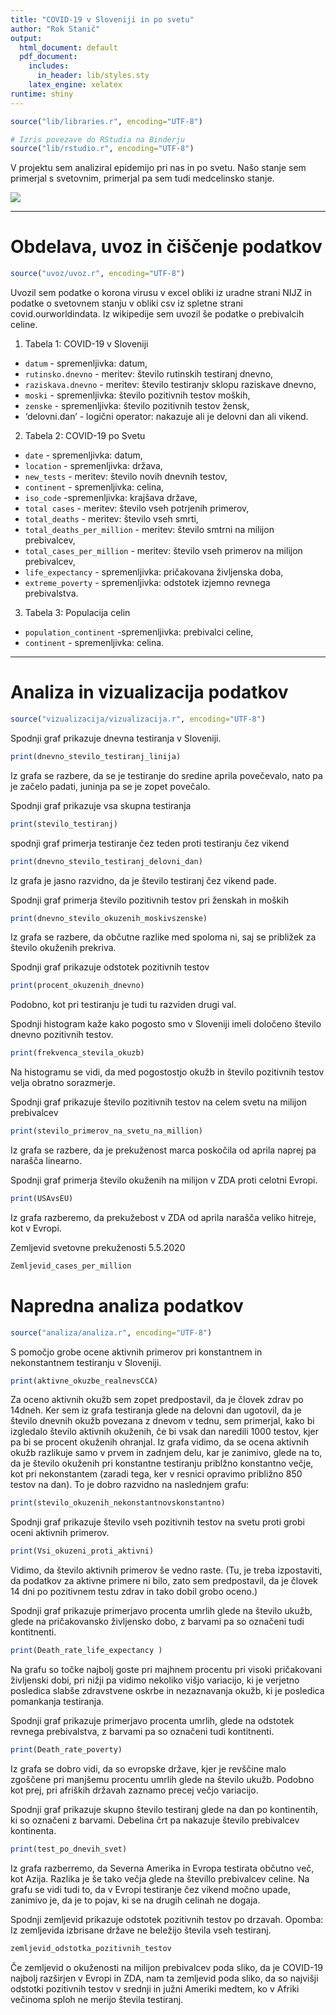 ```yaml
---
title: "COVID-19 v Sloveniji in po svetu"
author: "Rok Stanič"
output:
  html_document: default
  pdf_document:
    includes:
      in_header: lib/styles.sty
    latex_engine: xelatex
runtime: shiny
---
```


```r
source("lib/libraries.r", encoding="UTF-8")
```

```r
# Izris povezave do RStudia na Binderju
source("lib/rstudio.r", encoding="UTF-8")
```


V projektu sem analiziral epidemijo pri nas in po svetu. Našo stanje sem primerjal s svetovnim, primerjal pa sem tudi medcelinsko stanje.

![](slike/COVID.jpeg)

***

# Obdelava, uvoz in čiščenje podatkov

```r
source("uvoz/uvoz.r", encoding="UTF-8")
```
Uvozil sem podatke o korona virusu v excel obliki iz uradne strani NIJZ in podatke o svetovnem stanju v obliki csv iz spletne strani covid.ourworldindata. Iz wikipedije sem uvozil še podatke o prebivalcih celine.

1. Tabela 1: COVID-19 v Sloveniji 
  - `datum` - spremenljivka: datum,
  - `rutinsko.dnevno` - meritev: število rutinskih testiranj dnevno,
  - `raziskava.dnevno` - meritev: število  testiranjv sklopu raziskave dnevno,
  - `moski` - spremenljivka: število pozitivnih testov moških,
  - `zenske` - spremenljivka: število pozitivnih testov žensk,
  - 'delovni.dan' - logični operator: nakazuje ali je delovni dan ali vikend.
  
2. Tabela 2: COVID-19 po Svetu 
  - `date` - spremenljivka: datum,
  - `location` - spremenljivka: država,
  - `new_tests` - meritev: število novih dnevnih testov,
  - `continent` - spremenljivka: celina,
  - `iso_code` -spremenljivka: krajšava države,
  - `total cases` - meritev: število vseh potrjenih primerov,
  - `total_deaths` - meritev: število vseh smrti,
  - `total_deaths_per_million` - meritev: število smtrni na milijon prebivalcev,
  - `total_cases_per_million` - meritev: število vseh primerov na milijon prebivalcev,
  - `life_expectancy` - spremenljivka: pričakovana življenska doba,
  - `extreme_poverty` - spremenljivka: odstotek izjemno revnega prebivalstva.
3. Tabela 3: Populacija celin
  - `population_continent` -spremenljivka: prebivalci celine,
  - `continent` - spremenljivka: celina.

***

# Analiza in vizualizacija podatkov

```r
source("vizualizacija/vizualizacija.r", encoding="UTF-8")
```

Spodnji graf prikazuje dnevna testiranja v Sloveniji.

```r
print(dnevno_stevilo_testiranj_linija)
```
Iz grafa se razbere, da se je testiranje do sredine aprila povečevalo, nato pa je začelo padati, juninja pa se je zopet povečalo.


Spodnji graf prikazuje vsa skupna testiranja 

```r
print(stevilo_testiranj)
```


spodnji graf primerja testiranje čez teden proti testiranju čez vikend

```r
print(dnevno_stevilo_testiranj_delovni_dan)
```

Iz grafa je jasno razvidno, da je število testiranj čez vikend pade.


Spodnji graf primerja število pozitivnih testov pri ženskah in moških 

```r
print(dnevno_stevilo_okuzenih_moskivszenske)
```
Iz grafa se razbere, da občutne razlike med spoloma ni, saj se približek za število okuženih prekriva.


Spodnji graf prikazuje odstotek pozitivnih testov

```r
print(procent_okuzenih_dnevno)
```

Podobno, kot pri testiranju je tudi tu razviden drugi val.


Spodnji histogram kaže kako pogosto smo v Sloveniji imeli določeno število dnevno pozitivnih testov.

```r
print(frekvenca_stevila_okuzb)
```

Na histogramu se vidi, da med pogostostjo okužb in število pozitivnih testov velja obratno sorazmerje.


Spodnji graf prikazuje število pozitivnih testov na celem svetu na milijon prebivalcev

```r
print(stevilo_primerov_na_svetu_na_million)
```

Iz grafa se razbere, da je prekuženost marca poskočila od aprila naprej pa narašča linearno.


Spodnji graf primerja število okuženih na milijon v ZDA proti celotni Evropi.

```r
print(USAvsEU)
```

Iz grafa razberemo, da prekužebost v ZDA od aprila narašča veliko hitreje, kot v Evropi.


Zemljevid svetovne prekuženosti 5.5.2020

```r
Zemljevid_cases_per_million
```

# Napredna analiza podatkov

```r
source("analiza/analiza.r", encoding="UTF-8")
```
S pomočjo grobe ocene aktivnih primerov pri konstantnem in nekonstantnem testiranju v Sloveniji.

```r
print(aktivne_okuzbe_realnevsCCA)
```

Za oceno aktivnih okužb sem zopet predpostavil, da je človek zdrav po 14dneh. Ker sem iz grafa testiranja glede na delovni dan ugotovil, da je število dnevnih okužb povezana z dnevom v tednu, sem primerjal, kako bi izgledalo število aktivnih okuženih, če bi vsak dan naredili 1000 testov, kjer pa bi se procent okuženih ohranjal. Iz grafa vidimo, da se ocena aktivnih okužb razlikuje samo v prvem in zadnjem delu, kar je zanimivo, glede na to, da je število okuženih pri konstantne testiranju priblžno konstantno večje, kot pri nekonstantem (zaradi tega, ker v resnici opravimo približno 850 testov na dan). To je dobro razvidno na naslednjem grafu:

```r
print(stevilo_okuzenih_nekonstantnovskonstantno)
```

Spodnji graf prikazuje število vseh pozitivnih testov na svetu proti grobi oceni aktivnih primerov.

```r
print(Vsi_okuzeni_proti_aktivni)
```

Vidimo, da število aktivnih primerov še vedno raste. (Tu, je treba izpostaviti, da podatkov za aktivne primere ni bilo, zato sem predpostavil, da je človek 14 dni po pozitivnem testu zdrav in tako dobil grobo oceno.)

Spodnji graf prikazuje primerjavo procenta umrlih glede na število ukužb, glede na pričakovansko življensko dobo, z barvami pa so označeni tudi kontitnenti.

```r
print(Death_rate_life_expectancy )
```
Na grafu so točke najbolj goste pri majhnem procentu pri visoki pričakovani življenski dobi, pri nižji pa vidimo nekoliko višjo variacijo, ki je verjetno posledica slabše zdravstvene oskrbe in nezaznavanja okužb, ki je posledica pomankanja testiranja.

#######################################################################################

Spodnji graf prikazuje primerjavo procenta umrlih, glede na odstotek revnega prebivalstva, z barvami pa so označeni tudi kontitnenti.

```r
print(Death_rate_poverty)
```

Iz grafa se dobro vidi, da so evropske države, kjer je revščine malo zgoščene pri manjšemu procentu umrlih glede na število ukužb. Podobno kot prej, pri afriških državah zaznamo precej večjo variacijo.

#######################################################################################

Spodnji graf prikazuje skupno število testiranj glede na dan po kontinentih, ki so označeni z barvami. Debelina črt pa nakazuje število prebivalcev kontinenta.

```r
print(test_po_dnevih_svet)
```

Iz grafa razberremo, da Severna Amerika in Evropa testirata občutno več, kot Azija. Razlika je še tako večja glede na števillo prebivalcev celine. Na grafu se vidi tudi to, da v Evropi testiranje čez vikend močno upade, zanimivo je, da je to pojav, ki se na drugih celinah ne dogaja.

Spodnji zemljevid prikazuje odstotek pozitivnih testov po drzavah.
Opomba: Iz zemljevida izbrisane države ne beležijo števila vseh testiranj.

```r
zemljevid_odstotka_pozitivnih_testov
```
Če zemljevid o okuženosti na milijon prebivalcev poda sliko, da je COVID-19 najbolj razširjen v Evropi in ZDA, nam ta zemljevid poda sliko, da so najvišji odstotki pozitivnih testov v srednji in južni Ameriki medtem, ko v Afriki večinoma sploh ne merijo števila testiranj. 